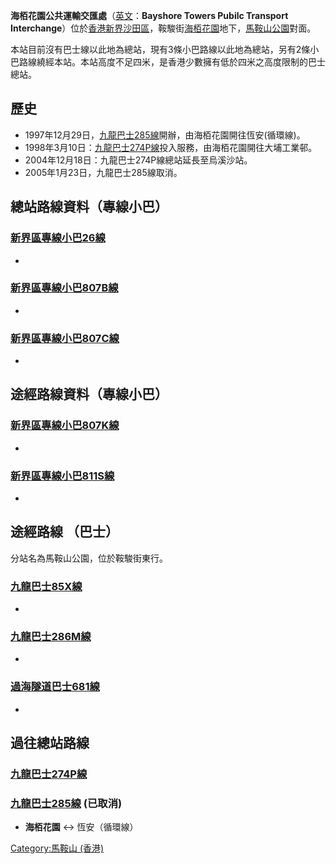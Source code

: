 {{Infobox HK Bus terminus 
| image= HK MOS BayshoreTowers.jpg
| name= 海栢花園公共運輸交匯處 <br /> Bayshore Towers Pubilc Transport Interchange
| district=[[沙田區|沙田區]] 
| area= [[馬鞍山_(香港市鎮)|馬鞍山]]
| street= [[鞍駿街|鞍駿街]]
| opendate=1996年1月
| terminate='''[[香港小巴|小巴]]''' <br /> 26、807B、807C線 
| via= '''[[九巴|九巴]]''' <br /> 85X、286M線<br> '''[[過海隧道巴士|過海隧道巴士]]''' <br /> 681線<br> '''[[香港小巴|小巴]]''' <br /> 807K、811S線
| feeder= 
| nearbystreets=[[西沙路|西沙路]]
| nearbysights= [[新港城|新港城]]、[[馬鞍山公園_(香港)|馬鞍山公園]]、[[馬鞍山廣場|馬鞍山廣場]]
| notes= 高於4.0米的車輛不准駛入
| alternative= 
| bgcolor=GREEN 
| fontcolor=white }}

'''海栢花園公共運輸交匯處'''（[[英文|英文]]：'''Bayshore Towers Pubilc Transport Interchange'''）位於[[香港|香港]][[新界|新界]][[沙田區|沙田區]]，鞍駿街[[海栢花園|海栢花園]]地下，[[馬鞍山公園_(香港)|馬鞍山公園]]對面。

本站目前沒有巴士線以此地為總站，現有3條小巴路線以此地為總站，另有2條小巴路線繞經本站。本站高度不足四米，是香港少數擁有低於四米之高度限制的巴士總站。

==歷史==
*1997年12月29日，[[九龍巴士285線_(第一代)|九龍巴士285線]]開辦，由海栢花園開往恆安(循環線)。
*1998年3月10日：[[九龍巴士274P線|九龍巴士274P線]]投入服務，由海栢花園開往大埔工業邨。
*2004年12月18日：九龍巴士274P線總站延長至烏溪沙站。
*2005年1月23日，九龍巴士285線取消。

==總站路線資料（專線小巴）==
===[[新界區專線小巴26線|新界區專線小巴26線]]===
*{{HK MiniBus Route NT Show:26|format=inline}}

===[[新界區專線小巴807B線|新界區專線小巴807B線]]===
*{{HK MiniBus Route NT Show:807B|format=inline}}

===[[新界區專線小巴807C線|新界區專線小巴807C線]]===
*{{HK MiniBus Route NT Show:807C|format=inline}}

==途經路線資料（專線小巴）==
===[[新界區專線小巴807K線|新界區專線小巴807K線]]===
*{{HK MiniBus Route NT Show:807K|format=inline}}

===[[新界區專線小巴811S線|新界區專線小巴811S線]]===
*{{HK MiniBus Route NT Show:811S|format=inline}}

== 途經路線 （巴士）==
分站名為馬鞍山公園，位於鞍駿街東行。

===[[九龍巴士85X線|九龍巴士85X線]]===
*{{HK Bus Route KLNT|85X|inline}}

===[[九龍巴士286M線|九龍巴士286M線]]===
*{{HK Bus Route KLNT|286M|inline}}

===[[過海隧道巴士681線|過海隧道巴士681線]]===
*{{HK Bus Route Cross Harbour|681|inline}}

== 過往總站路線 ==
===[[九龍巴士274P線|九龍巴士274P線]]===
===[[九龍巴士285線_(第一代)|九龍巴士285線]] (已取消)===
*'''海栢花園''' ↔ 恆安（循環線）

{{香港沙田區巴士總站列表}}
[[Category:馬鞍山_(香港)|Category:馬鞍山 (香港)]]